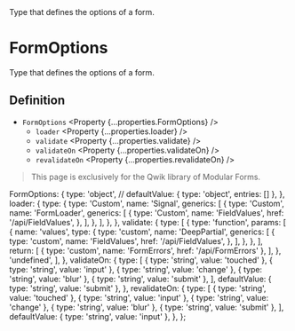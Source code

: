 
<Title>FormOptions</Title>
<Description>Type that defines the options of a form.</Description>

# FormOptions

<Qwik block>

Type that defines the options of a form.

## Definition

- `FormOptions` <Property {...properties.FormOptions} />
  - `loader` <Property {...properties.loader} />
  - `validate` <Property {...properties.validate} />
  - `validateOn` <Property {...properties.validateOn} />
  - `revalidateOn` <Property {...properties.revalidateOn} />

</Qwik>

<Solid block>

> This page is exclusively for the Qwik library of Modular Forms.

</Solid>

  FormOptions: {
    type: 'object',
    // defaultValue: { type: 'object', entries: [] },
  },
  loader: {
    type: {
      type: 'Custom',
      name: 'Signal',
      generics: [
        {
          type: 'Custom',
          name: 'FormLoader',
          generics: [
            {
              type: 'Custom',
              name: 'FieldValues',
              href: '/api/FieldValues',
            },
          ],
        },
      ],
    },
  },
  validate: {
    type: [
      {
        type: 'function',
        params: [
          {
            name: 'values',
            type: {
              type: 'custom',
              name: 'DeepPartial',
              generics: [
                {
                  type: 'custom',
                  name: 'FieldValues',
                  href: '/api/FieldValues',
                },
              ],
            },
          },
        ],
        return: [
          { type: 'custom', name: 'FormErrors', href: '/api/FormErrors' },
        ],
      },
      'undefined',
    ],
  },
  validateOn: {
    type: [
      { type: 'string', value: 'touched' },
      { type: 'string', value: 'input' },
      { type: 'string', value: 'change' },
      { type: 'string', value: 'blur' },
      { type: 'string', value: 'submit' },
    ],
    defaultValue: { type: 'string', value: 'submit' },
  },
  revalidateOn: {
    type: [
      { type: 'string', value: 'touched' },
      { type: 'string', value: 'input' },
      { type: 'string', value: 'change' },
      { type: 'string', value: 'blur' },
      { type: 'string', value: 'submit' },
    ],
    defaultValue: { type: 'string', value: 'input' },
  },
};
